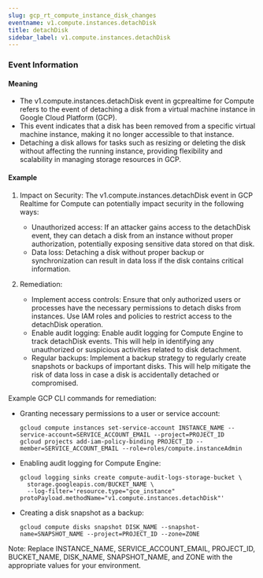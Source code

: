 ```yaml
--- 
slug: gcp_rt_compute_instance_disk_changes
eventname: v1.compute.instances.detachDisk
title: detachDisk
sidebar_label: v1.compute.instances.detachDisk
---
```

                       
### Event Information

#### Meaning

- The v1.compute.instances.detachDisk event in gcprealtime for Compute refers to the event of detaching a disk from a virtual machine instance in Google Cloud Platform (GCP).
- This event indicates that a disk has been removed from a specific virtual machine instance, making it no longer accessible to that instance.
- Detaching a disk allows for tasks such as resizing or deleting the disk without affecting the running instance, providing flexibility and scalability in managing storage resources in GCP.

#### Example

1. Impact on Security: The v1.compute.instances.detachDisk event in GCP Realtime for Compute can potentially impact security in the following ways:
   - Unauthorized access: If an attacker gains access to the detachDisk event, they can detach a disk from an instance without proper authorization, potentially exposing sensitive data stored on that disk.
   - Data loss: Detaching a disk without proper backup or synchronization can result in data loss if the disk contains critical information.

2. Remediation:
   - Implement access controls: Ensure that only authorized users or processes have the necessary permissions to detach disks from instances. Use IAM roles and policies to restrict access to the detachDisk operation.
   - Enable audit logging: Enable audit logging for Compute Engine to track detachDisk events. This will help in identifying any unauthorized or suspicious activities related to disk detachment.
   - Regular backups: Implement a backup strategy to regularly create snapshots or backups of important disks. This will help mitigate the risk of data loss in case a disk is accidentally detached or compromised.

Example GCP CLI commands for remediation:
- Granting necessary permissions to a user or service account:
  ```
  gcloud compute instances set-service-account INSTANCE_NAME --service-account=SERVICE_ACCOUNT_EMAIL --project=PROJECT_ID
  gcloud projects add-iam-policy-binding PROJECT_ID --member=SERVICE_ACCOUNT_EMAIL --role=roles/compute.instanceAdmin
  ```

- Enabling audit logging for Compute Engine:
  ```
  gcloud logging sinks create compute-audit-logs-storage-bucket \
    storage.googleapis.com/BUCKET_NAME \
    --log-filter='resource.type="gce_instance" protoPayload.methodName="v1.compute.instances.detachDisk"'
  ```

- Creating a disk snapshot as a backup:
  ```
  gcloud compute disks snapshot DISK_NAME --snapshot-name=SNAPSHOT_NAME --project=PROJECT_ID --zone=ZONE
  ```

Note: Replace INSTANCE_NAME, SERVICE_ACCOUNT_EMAIL, PROJECT_ID, BUCKET_NAME, DISK_NAME, SNAPSHOT_NAME, and ZONE with the appropriate values for your environment.


 